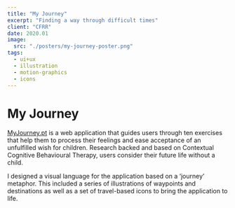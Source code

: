 ```yaml
---
title: "My Journey"
excerpt: "Finding a way through difficult times"
client: "CFRR"
date: 2020.01
image:
  src: "./posters/my-journey-poster.png"
tags:
  - ui+ux
  - illustration
  - motion-graphics
  - icons
---
```



# My Journey

<a href="https://myjourney.pt">MyJourney.pt</a> is a web application that guides
users through ten exercises that help them to process their feelings and ease acceptance
of an unfulfilled wish for children. Research backed and based on Contextual Cognitive
Behavioural Therapy, users consider their future life without a child.

<YouTube
	class="video"
	posterQuality="max"
	id="wB4kionWMko"
/>

I designed a visual language for the application based on a ‘journey’ metaphor. This included a series of illustrations of waypoints and destinations as well as a set of travel-based icons to bring the application to life.
